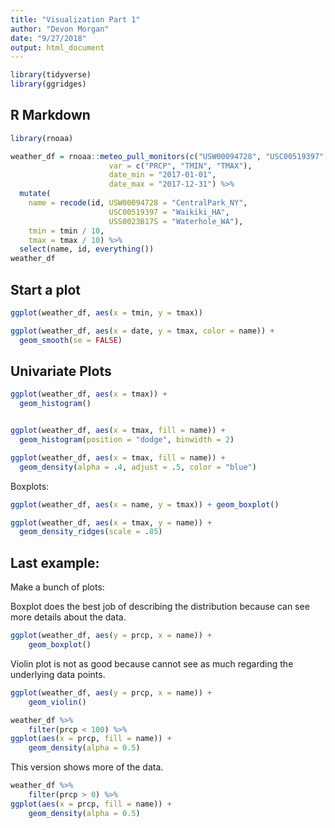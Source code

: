 ```yaml
---
title: "Visualization Part 1"
author: "Devon Morgan"
date: "9/27/2018"
output: html_document
---
```


```r
library(tidyverse)
library(ggridges)
```

## R Markdown


```r
library(rnoaa)

weather_df = rnoaa::meteo_pull_monitors(c("USW00094728", "USC00519397", "USS0023B17S"),
                      var = c("PRCP", "TMIN", "TMAX"), 
                      date_min = "2017-01-01",
                      date_max = "2017-12-31") %>%
  mutate(
    name = recode(id, USW00094728 = "CentralPark_NY", 
                      USC00519397 = "Waikiki_HA",
                      USS0023B17S = "Waterhole_WA"),
    tmin = tmin / 10,
    tmax = tmax / 10) %>%
  select(name, id, everything())
weather_df
```

## Start a plot
```r
ggplot(weather_df, aes(x = tmin, y = tmax))
```

```r
ggplot(weather_df, aes(x = date, y = tmax, color = name)) + 
  geom_smooth(se = FALSE) 


```

## Univariate Plots


```r
ggplot(weather_df, aes(x = tmax)) + 
  geom_histogram()


ggplot(weather_df, aes(x = tmax, fill = name)) + 
  geom_histogram(position = "dodge", binwidth = 2)

ggplot(weather_df, aes(x = tmax, fill = name)) + 
  geom_density(alpha = .4, adjust = .5, color = "blue")
```

Boxplots: 

```r
ggplot(weather_df, aes(x = name, y = tmax)) + geom_boxplot()

ggplot(weather_df, aes(x = tmax, y = name)) + 
  geom_density_ridges(scale = .85)
```

## Last example: 

Make a bunch of plots: 

Boxplot does the best job of describing the distribution because can see more details about the data. 

```r
ggplot(weather_df, aes(y = prcp, x = name)) +
    geom_boxplot()
```

Violin plot is not as good because cannot see as much regarding the underlying data points. 

```r
ggplot(weather_df, aes(y = prcp, x = name)) +
    geom_violin()
```

```r
weather_df %>% 
    filter(prcp < 100) %>% 
ggplot(aes(x = prcp, fill = name)) + 
    geom_density(alpha = 0.5)
```

This version shows more of the data. 
```r
weather_df %>% 
    filter(prcp > 0) %>% 
ggplot(aes(x = prcp, fill = name)) + 
    geom_density(alpha = 0.5)
```



